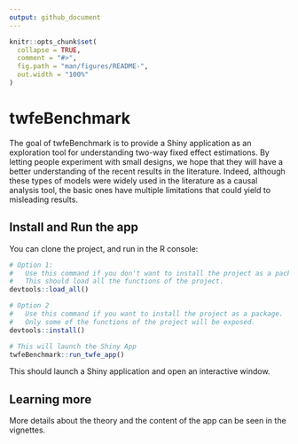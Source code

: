 ```yaml
---
output: github_document
---
```


<!-- README.md is generated from README.Rmd. Please edit that file -->

```r
knitr::opts_chunk$set(
  collapse = TRUE,
  comment = "#>",
  fig.path = "man/figures/README-",
  out.width = "100%"
)
```

# twfeBenchmark

<!-- badges: start -->
<!-- badges: end -->

The goal of twfeBenchmark is to provide a Shiny application as an exploration tool for understanding two-way fixed effect estimations.
By letting people experiment with small designs, we hope that they will have a better understanding of the recent results in the literature.
Indeed, although these types of models were widely used in the literature as a causal analysis tool, the basic ones have multiple limitations that could yield to misleading results.

## Install and Run the app

You can clone the project, and run in the R console:

```r
# Option 1:
#   Use this command if you don't want to install the project as a package.
#   This should load all the functions of the project.
devtools::load_all()

# Option 2
#   Use this command if you want to install the project as a package.
#   Only some of the functions of the project will be exposed.
devtools::install()

# This will launch the Shiny App
twfeBenchmark::run_twfe_app()
```

This should launch a Shiny application and open an interactive window.

## Learning more

More details about the theory and the content of the app can be seen in the vignettes.
